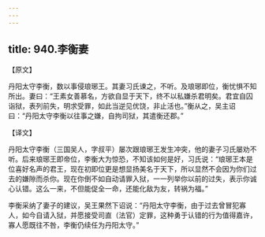 ```yaml
---
---
---
```

title: 940.李衡妻
---



【原文】

丹阳太守李衡，数以事侵琅琊王。其妻习氏谏之，不听。及琅琊即位，衡忧惧不知所出。妻曰：“王素女善慕名，方欲自显于天下，终不以私嫌杀君明矣。君宜自囚诣狱，表列前失，明求受罪，如此当逆见优饶，非止活也。”衡从之，吴主诏曰：“丹阳太守李衡以往事之嫌，自拘司狱，其遣衡还郡。”

【译文】

丹阳太守李衡（三国吴人，字叔平）屡次跟琅琊王发生冲突，他的妻子习氏屡劝不听。后来琅琊王即帝位，李衡大为惊恐，不知该如何是好，习氏说：“琅琊王本是位喜好名声的君王，现在初即位更是想显扬美名于天下，所以显然不会因为你们过去的嫌隙而杀你。现在你倒不如自动请罪入狱，一一列举你以前的过失，表示你诚心认错。这么一来，不但能促全一命，还能化敌为友，转祸为福。”

李衡采纳了妻子的建议，吴王果然下诏说：“丹阳太守李衡，由于过去曾冒犯寡人，如今自请入狱，并愿接受司直（法官）定罪，这种勇于认错的行为值得嘉许，寡人愿既往不咎，李衡仍续任为丹阳太守。”